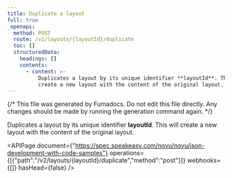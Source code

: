 ```yaml
---
title: Duplicate a layout
full: true
_openapi:
  method: POST
  route: /v2/layouts/{layoutId}/duplicate
  toc: []
  structuredData:
    headings: []
    contents:
      - content: >-
          Duplicates a layout by its unique identifier **layoutId**. This will
          create a new layout with the content of the original layout.
---
```


{/* This file was generated by Fumadocs. Do not edit this file directly. Any changes should be made by running the generation command again. */}

Duplicates a layout by its unique identifier **layoutId**. This will create a new layout with the content of the original layout.

<APIPage document={"https://spec.speakeasy.com/novu/novu/json-development-with-code-samples"} operations={[{"path":"/v2/layouts/{layoutId}/duplicate","method":"post"}]} webhooks={[]} hasHead={false} />
